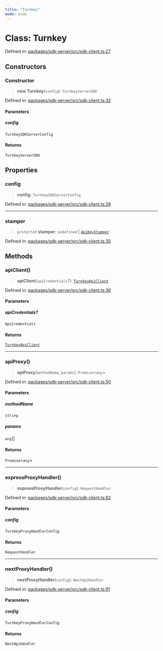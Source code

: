 ```yaml
---
title: "Turnkey"
mode: wide
---
```

  
# Class: Turnkey

Defined in: [packages/sdk-server/src/sdk-client.ts:27](https://github.com/tkhq/sdk/blob/d88b5e1f9a6cca8e54e61f8a127aa90fcebeaa2e/packages/sdk-server/src/sdk-client.ts#L27)

## Constructors

### Constructor

> **new Turnkey**(`config`): `TurnkeyServerSDK`

Defined in: [packages/sdk-server/src/sdk-client.ts:32](https://github.com/tkhq/sdk/blob/d88b5e1f9a6cca8e54e61f8a127aa90fcebeaa2e/packages/sdk-server/src/sdk-client.ts#L32)

#### Parameters

##### config

`TurnkeySDKServerConfig`

#### Returns

`TurnkeyServerSDK`

## Properties

### config

> **config**: `TurnkeySDKServerConfig`

Defined in: [packages/sdk-server/src/sdk-client.ts:28](https://github.com/tkhq/sdk/blob/d88b5e1f9a6cca8e54e61f8a127aa90fcebeaa2e/packages/sdk-server/src/sdk-client.ts#L28)

***

### stamper

> `protected` **stamper**: `undefined` \| [`ApiKeyStamper`](../ApiKeyStamper/readme)

Defined in: [packages/sdk-server/src/sdk-client.ts:30](https://github.com/tkhq/sdk/blob/d88b5e1f9a6cca8e54e61f8a127aa90fcebeaa2e/packages/sdk-server/src/sdk-client.ts#L30)

## Methods

### apiClient()

> **apiClient**(`apiCredentials`?): [`TurnkeyApiClient`](../TurnkeyApiClient/readme)

Defined in: [packages/sdk-server/src/sdk-client.ts:36](https://github.com/tkhq/sdk/blob/d88b5e1f9a6cca8e54e61f8a127aa90fcebeaa2e/packages/sdk-server/src/sdk-client.ts#L36)

#### Parameters

##### apiCredentials?

`ApiCredentials`

#### Returns

[`TurnkeyApiClient`](../TurnkeyApiClient/readme)

***

### apiProxy()

> **apiProxy**(`methodName`, `params`): `Promise`\<`any`\>

Defined in: [packages/sdk-server/src/sdk-client.ts:50](https://github.com/tkhq/sdk/blob/d88b5e1f9a6cca8e54e61f8a127aa90fcebeaa2e/packages/sdk-server/src/sdk-client.ts#L50)

#### Parameters

##### methodName

`string`

##### params

`any`[]

#### Returns

`Promise`\<`any`\>

***

### expressProxyHandler()

> **expressProxyHandler**(`config`): `RequestHandler`

Defined in: [packages/sdk-server/src/sdk-client.ts:62](https://github.com/tkhq/sdk/blob/d88b5e1f9a6cca8e54e61f8a127aa90fcebeaa2e/packages/sdk-server/src/sdk-client.ts#L62)

#### Parameters

##### config

`TurnkeyProxyHandlerConfig`

#### Returns

`RequestHandler`

***

### nextProxyHandler()

> **nextProxyHandler**(`config`): `NextApiHandler`

Defined in: [packages/sdk-server/src/sdk-client.ts:91](https://github.com/tkhq/sdk/blob/d88b5e1f9a6cca8e54e61f8a127aa90fcebeaa2e/packages/sdk-server/src/sdk-client.ts#L91)

#### Parameters

##### config

`TurnkeyProxyHandlerConfig`

#### Returns

`NextApiHandler`

